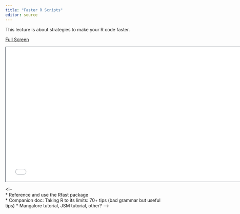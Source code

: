 ```yaml
---
title: "Faster R Scripts"
editor: source
---
```


This lecture is about strategies to make your R code faster.

[Full Screen](slides.qmd)

```{=html}
<iframe class="slide-deck" src="slides.html" height="420" width="747" style="border: 1px solid #2e3846;"></iframe>
```

<!-- \
* Reference and use the Rfast package \
* Companion doc: Taking R to its limits: 70+ tips (bad grammar but useful tips) \* Mangalore tutorial, JSM tutorial, other? --\>
